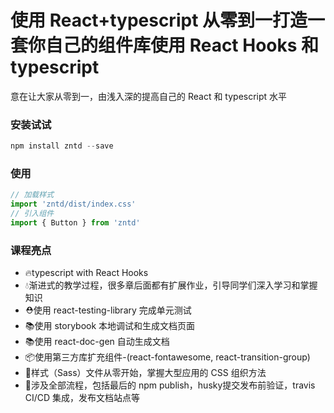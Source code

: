 
<Meta title="Welcome" />

# 使用 React+typescript 从零到一打造一套你自己的组件库使用 React Hooks 和 typescript
意在让大家从零到一，由浅入深的提高自己的 React 和 typescript 水平
### 安装试试
~~~javascript
npm install zntd --save
~~~
### 使用
~~~javascript
// 加载样式
import 'zntd/dist/index.css'
// 引入组件
import { Button } from 'zntd'
~~~
### 课程亮点
* 🔥typescript with React Hooks
* 💧渐进式的教学过程，很多章后面都有扩展作业，引导同学们深入学习和掌握知识
* ⛑️使用 react-testing-library 完成单元测试
* 📚使用 storybook 本地调试和生成文档页面
* 📚使用 react-doc-gen 自动生成文档
* 📦使用第三方库扩充组件-(react-fontawesome, react-transition-group)
* 🌹样式（Sass）文件从零开始，掌握大型应用的 CSS 组织方法
* 🎉涉及全部流程，包括最后的 npm publish，husky提交发布前验证，travis CI/CD 集成，发布文档站点等